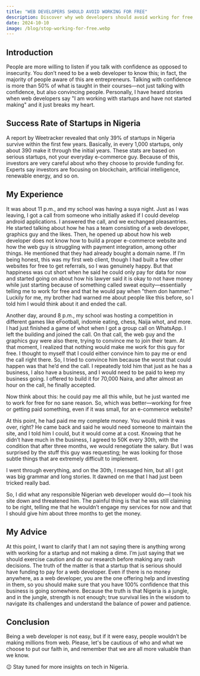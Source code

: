 ```yaml
---
title: "WEB DEVELOPERS SHOULD AVOID WORKING FOR FREE"
description: Discover why web developers should avoid working for free, especially when dealing with startups. Learn from my experience.
date: 2024-10-10
image: /blog/stop-working-for-free.webp
---
```


## Introduction

People are more willing to listen if you talk with confidence as opposed to insecurity. You don’t need to be a web developer to know this; in fact, the majority of people aware of this are entrepreneurs. Talking with confidence is more than 50% of what is taught in their courses—not just talking with confidence, but also convincing people. Personally, I have heard stories when web developers say "I am working with startups and have not started making" and it just breaks my heart.

## Success Rate of Startups in Nigeria

A report by Weetracker revealed that only 39% of startups in Nigeria survive within the first few years. Basically, in every 1,000 startups, only about 390 make it through the initial years. These stats are based on serious startups, not your everyday e-commerce guy. Because of this, investors are very careful about who they choose to provide funding for. Experts say investors are focusing on blockchain, artificial intelligence, renewable energy, and so on.

## My Experience

It was about 11 p.m., and my school was having a suya night. Just as I was leaving, I got a call from someone who initially asked if I could develop android applications. I answered the call, and we exchanged pleasantries. He started talking about how he has a team consisting of a web developer, graphics guy and the likes. Then, he opened up about how his web developer does not know how to build a proper e-commerce website and how the web guy is struggling with payment integration, among other things. He mentioned that they had already bought a domain name. If I’m being honest, this was my first web client, though I had built a few other websites for free to get referrals, so I was genuinely happy. But that happiness was cut short when he said he could only pay for data for now and started going on about how his lawyer said it is okay to not have money while just starting because of something called sweat equity—essentially telling me to work for free and that he would pay when "them don hammer." Luckily for me, my brother had warned me about people like this before, so I told him I would think about it and ended the call.

Another day, around 8 p.m., my school was hosting a competition in different games like eFootball, indomie eating, chess, Naija whot, and more. I had just finished a game of whot when I got a group call on WhatsApp. I left the building and joined the call. On that call, the web guy and the graphics guy were also there, trying to convince me to join their team. At that moment, I realized that nothing would make me work for this guy for free. I thought to myself that I could either convince him to pay me or end the call right there. So, I tried to convince him because the worst that could happen was that he’d end the call. I repeatedly told him that just as he has a business, I also have a business, and I would need to be paid to keep my business going. I offered to build it for 70,000 Naira, and after almost an hour on the call, he finally accepted.

Now think about this: he could pay me all this while, but he just wanted me to work for free for no sane reason. So, which was better—working for free or getting paid something, even if it was small, for an e-commerce website?

At this point, he had paid me my complete money. You would think it was over, right? He came back and said he would need someone to maintain the site, and I told him I could, but it would come at a cost. Knowing that he didn’t have much in the business, I agreed to 50K every 30th, with the condition that after three months, we would renegotiate the salary. But I was surprised by the stuff this guy was requesting; he was looking for those subtle things that are extremely difficult to implement.

I went through everything, and on the 30th, I messaged him, but all I got was big grammar and long stories. It dawned on me that I had just been tricked really bad.

So, I did what any responsible Nigerian web developer would do—I took his site down and threatened him. The painful thing is that he was still claiming to be right, telling me that he wouldn’t engage my services for now and that I should give him about three months to get the money.

## My Advice

At this point, I want to clarify that I am not saying there is anything wrong with working for a startup and not making a dime. I’m just saying that we should exercise caution and do our research before making any rash decisions. The truth of the matter is that a startup that is serious should have funding to pay for a web developer. Even if there is no money anywhere, as a web developer, you are the one offering help and investing in them, so you should make sure that you have 100% confidence that this business is going somewhere. Because the truth is that Nigeria is a jungle, and in the jungle, strength is not enough; true survival lies in the wisdom to navigate its challenges and understand the balance of power and patience.

## Conclusion

Being a web developer is not easy, but if it were easy, people wouldn’t be making millions from web. Please, let's be cautious of who and what we choose to put our faith in, and remember that we are all more valuable than we know.

😉 Stay tuned for more insights on tech in Nigeria.

